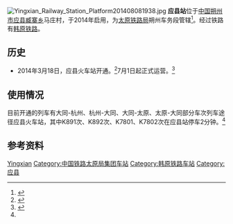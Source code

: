 {{noteTA
|1=zh-cn:始发车次; zh-hk:列車班次;
|2=zh-cn:车次; zh-hk:班次;
}}
{{Infobox China railway station 
|车站名称 = 应县站
|图片 = Yingxian Railway Station20140808.jpg
|图片介绍 = 应县站
|车站名称拼音 = Yingxian
|英文名称=Yingxian Railway Station
|车站代码= 
|电报码 = YZV
|拼音码 = YXI
|车站位置 = [[山西省|山西省]][[朔州市|朔州市]][[应县|应县]][[臧寨乡|臧寨乡]]
|归属 =[[中国铁路太原局集团有限公司|太原铁路局]]
|线路 = [[韩原铁路|韩原铁路]]
|车站等级 = 
|月台数目 = 
}}
[[File:Yingxian_Railway_Station_Platform201408081938.jpg|thumb]]
'''应县站'''位于[[中国|中国]][[朔州市|朔州市]][[应县|应县]][[臧寨乡|臧寨乡]]马庄村，于2014年启用，为[[中国铁路太原局集团有限公司|太原铁路局]]朔州车务段管辖<ref>{{cite news|author=刘继德|title=朔州车务段做好韩原线三站开通准备工作|url=http://www.jiaotongwang.cn/datong/jtyw/2014-02-19/532241.html|accessdate=2014-08-11|newspaper=中国网中国交通|date=2014-02-19|archive-url=https://web.archive.org/web/20140812205241/http://www.jiaotongwang.cn/datong/jtyw/2014-02-19/532241.html|archive-date=2014-08-12|dead-url=yes}}</ref>。经过铁路有[[韩原铁路|韩原铁路]]。

==历史==
*2014年3月18日，应县火车站开通。<ref>{{cite web|title=梦圆火车|url=http://www.yingxian.gov.cn/wz/nr.asp?id=22151|accessdate=2014-08-11|author=蔡升元|publisher=应县公众信息网|archiveurl=https://web.archive.org/web/20140812202834/http://www.yingxian.gov.cn/wz/nr.asp?id=22151|archivedate=2014-08-12|deadurl=yes}}</ref>7月1日起正式运营。<ref name="Start">{{cite web|title=应县火车站正式开始运行啦|url=http://www.sxsznews.com/html/2014-07/122228.html|accessdate=2014-08-11|author=丰开罡;张义|publisher=朔州新闻网|archive-url=https://web.archive.org/web/20150924120829/http://www.sxsznews.com/html/2014-07/122228.html|archive-date=2015-09-24|dead-url=yes}}</ref>

==使用情况==
目前开通的列车有大同-杭州、杭州-大同、大同-太原、太原-大同部分车次列车途径应县火车站，其中K891次、K892次、K7801、K7802次在应县站停车2分钟。<ref name="Start"/>

==参考资料==
{{commonscat|Yingxian Railway Station}}
{{reflist}}

{{China-rail-stub}}
{{韩原铁路}}
{{大西客运专线}}

[[Category:朔州市铁路车站|Yingxian]]
[[Category:中国铁路太原局集团车站|Category:中国铁路太原局集团车站]]
[[Category:韩原铁路车站|Category:韩原铁路车站]]
[[Category:应县|Category:应县]]